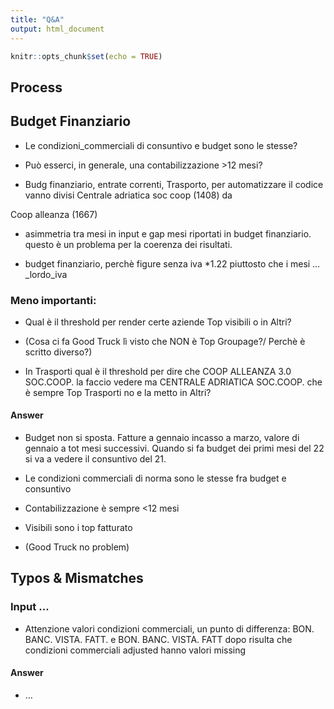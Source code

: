 ```yaml
---
title: "Q&A"
output: html_document
---
```


```r
knitr::opts_chunk$set(echo = TRUE)
```

## Process

## Budget Finanziario

- Le condizioni_commerciali di consuntivo e budget sono le stesse?

- Può esserci, in generale, una contabilizzazione >12 mesi?

- Budg finanziario, entrate correnti, Trasporto, per automatizzare il codice vanno divisi Centrale adriatica soc coop (1408) da 

Coop alleanza (1667)

- asimmetria tra mesi in input e gap mesi riportati in budget finanziario. questo è un problema per la coerenza dei risultati. 

- budget finanziario, perchè figure senza iva *1.22 piuttosto che i mesi ..._lordo_iva

### Meno importanti:

- Qual è il threshold per render certe aziende Top visibili o in Altri?

- (Cosa ci fa Good Truck lì visto che NON è Top Groupage?/ Perchè è scritto diverso?)

- In Trasporti qual è il threshold per dire che COOP ALLEANZA 3.0 SOC.COOP. la faccio vedere ma CENTRALE ADRIATICA SOC.COOP. che è sempre Top Trasporti no e la metto in Altri?


#### Answer

- Budget non si sposta.
Fatture a gennaio incasso a marzo, valore di gennaio a tot mesi successivi. Quando si fa budget dei primi mesi del 22 si va a vedere il consuntivo del 21.

- Le condizioni commerciali di norma sono le stesse fra budget e consuntivo

- Contabilizzazione è sempre <12 mesi




- Visibili sono i top fatturato

- (Good Truck no problem)

## Typos & Mismatches

### Input ...

- Attenzione valori condizioni commerciali, un punto di differenza: BON. BANC. VISTA. FATT. e BON. BANC. VISTA. FATT dopo risulta che condizioni commerciali adjusted hanno valori missing

#### Answer

- ...
